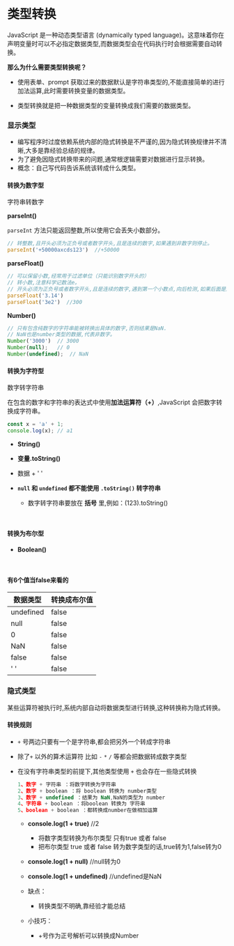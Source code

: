 # 类型转换

JavaScript 是一种动态类型语言 (dynamically typed language)。这意味着你在声明变量时可以不必指定数据类型,而数据类型会在代码执行时会根据需要自动转换。



**那么为什么需要类型转换呢？**

  - 使用表单、prompt 获取过来的数据默认是字符串类型的,不能直接简单的进行加法运算,此时需要转换变量的数据类型。

  - 类型转换就是把一种数据类型的变量转换成我们需要的数据类型。



### 显示类型

- 编写程序时过度依赖系统内部的隐式转换是不严谨的,因为隐式转换规律并不清晰,大多是靠经验总结的规律。
- 为了避免因隐式转换带来的问题,通常根逻辑需要对数据进行显示转换。
- 概念：自己写代码告诉系统该转成什么类型。









#### 转换为数字型

字符串转数字

**parseInt()**

`parseInt` 方法只能返回整数,所以使用它会丢失小数部分。

```js
// 转整数,且开头必须为正负号或者数字开头,且是连续的数字,如果遇到非数字则停止。
parseInt('+50000axcds123')  //+50000
```

**parseFloat()**

```js
// 可以保留小数,经常用于过滤单位（只能识别数字开头的）
// 转小数,注意科学记数法e。
// 开头必须为正负号或者数字开头,且是连续的数字,遇到第一个小数点,向后检测,如果后面是连续的数字则转出,如果遇到非数字或者第二个小数点则停止。
parseFloat('3.14')
parseFloat('3e2')  //300
```

**Number()**

```js
// 只有包含纯数字的字符串能被转换出具体的数字,否则结果是NaN.
// NaN也是number类型的数据,代表非数字。
Number('3000')  // 3000
Number(null);	// 0
Number(undefined);	// NaN
```



#### 转换为字符型

数字转字符串

在包含的数字和字符串的表达式中使用**加法运算符（+）**,JavaScript 会把数字转换成字符串。

```js
const x = 'a' + 1;
console.log(x); // a1
```





- **String()**

- **变量.toString()**
- 数据 + ' '
- **`null` 和 `undefined` 都不能使用 `.toString()` 转字符串**
  - 数字转字符串要放在 **括号** 里,例如：(123).toString()

<br />

#### 转换为布尔型

- **Boolean()**


<br />

#### 有6个值当false来看的

| 数据类型  | 转换成布尔值 |
| --------- | ------------ |
| undefined | false        |
| null      | false        |
| 0         | false        |
| NaN       | false        |
| false     | false        |
| ' '       | false        |



### 隐式类型

某些运算符被执行时,系统内部自动将数据类型进行转换,这种转换称为隐式转换。

#### 转换规则

- `+` 号两边只要有一个是字符串,都会把另外一个转成字符串

- 除了`+` 以外的算术运算符 比如 `-`  `*`  `/`  等都会把数据转成数字类型

- 在没有字符串类型的前提下,其他类型使用 `+` 也会存在一些隐式转换

  ```javascript
  1、数字 + 字符串 ：将数字转换为字符串
  2、数字 + boolean ：将 boolean 转换为 number类型
  3、数字 + undefined ：结果为 NaN,NaN的类型为 number
  4、字符串 + boolean ：将boolean 转换为 字符串
  5、boolean + boolean ：都转换成number在做相加运算
  ```

  - **console.log(1 + true)**    //2
    - 将数字类型转换为布尔类型 只有true 或者 false
    - 把布尔类型 true 或者 false 转为数字类型的话,true转为1,false转为0
  - **console.log(1 + null)**    //null转为0
  - **console.log(1 + undefined)**    //undefined是NaN

  - 缺点：

    - 转换类型不明确,靠经验才能总结

  - 小技巧：

    - +号作为正号解析可以转换成Number 

















